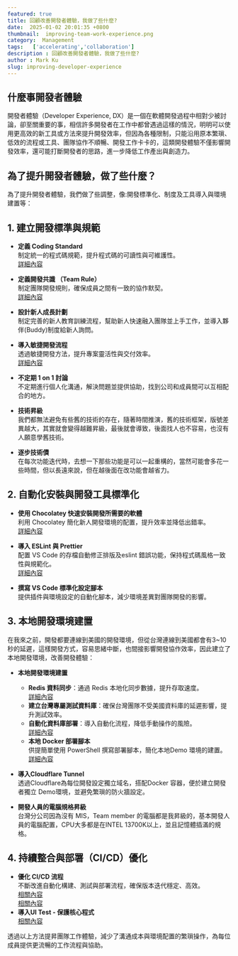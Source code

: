 ```yaml
---
featured: true
title: 回顧改善開發者體驗，我做了些什麼?
date:  2025-01-02 20:01:35 +0800
thumbnail:  improving-team-work-experience.png
category:  Management   
tags:   ['accelerating','collaboration']
description : 回顧改善開發者體驗，我做了些什麼?
author : Mark Ku
slug: improving-developer-experience
---
```

## 什麼事開發者體驗
開發者體驗（Developer Experience, DX）是一個在軟體開發過程中相對少被討論，卻至關重要的事，相信許多開發者在工作中都曾遇過這樣的情況，明明可以使用更高效的新工具或方法來提升開發效率，但因為各種限制，只能沿用原本繁瑣、低效的流程或工具、團隊協作不順暢、開發工作卡卡的，這類開發體驗不僅影響開發效率，還可能打斷開發者的思路，進一步降低工作產出與創造力。

## 為了提升開發者體驗，做了些什麼？
為了提升開發者體驗，我們做了些調整，像:開發標準化、制度及工具導入與環境建置等：

## **1. 建立開發標準與規範**
- **定義 Coding Standard**  
  制定統一的程式碼規範，提升程式碼的可讀性與可維護性。  
  [詳細內容](https://blog.markkulab.net/coding-standard/)

- **定義開發共識 （Team Rule）**  
  制定團隊開發規則，確保成員之間有一致的協作默契。  
  [詳細內容](https://blog.markkulab.net/define-team-rule/)

- **設計新人成長計劃**  
  制定完善的新人教育訓練流程，幫助新人快速融入團隊並上手工作，並導入夥伴(Buddy)制度給新人詢問。

- **導入敏捷開發流程**  
  透過敏捷開發方法，提升專案靈活性與交付效率。  
  [詳細內容](https://blog.markkulab.net/tag/agile/)

- **不定期 1 on 1 討論**  
  不定期進行個人化溝通，解決問題並提供協助，找到公司和成員間可以互相配合的地方。

- **技術昇級**  
  我們都無法避免有些舊的技術的存在，隨著時間推演，舊的技術框架，版號差異越大，其實就會變得越難昇級，最後就會導致，後面找人也不容易，也沒有人願意學舊技術。
  
- **逐步技術債**  
  在每次功能迭代時，去想一下那些功能是可以一起重構的，當然可能會多花一些時間，但以長遠來說，但在越後面在改功能會越省力。

## **2. 自動化安裝與開發工具標準化**
- **使用 Chocolatey 快速安裝開發所需要的軟體**  
  利用 Chocolatey 簡化新人開發環境的配置，提升效率並降低出錯率。  
  [詳細內容](https://blog.markkulab.net/2021/06/03/powershell-install-docker/)

- **導入 ESLint 與 Prettier**  
  配置 VS Code 的存檔自動修正排版及eslint 錯誤功能，保持程式碼風格一致性與規範化。  
  [詳細內容](https://blog.markkulab.net/2022/07/29/nextjs-dev-env-init/)

- **撰寫 VS Code 標準化設定腳本**  
  提供插件與環境設定的自動化腳本，減少環境差異對團隊開發的影響。

## **3. 本地開發環境建置**
在我來之前，開發都要連線到美國的開發環境，但從台灣連線到美國都會有3~10秒的延遲，這樣開發方式，容易思緒中斷，也間接影響開發協作效率，因此建立了本地開發環境，改善開發體驗：
- **本地開發環境建置**
  - **Redis 資料同步**：通過 Redis 本地化同步數據，提升存取速度。  
    [詳細內容](https://blog.markkulab.net/powershell-automatically-syncs-docker-redis-data/)
  - **建立台灣專屬測試資料庫**：確保台灣團隊不受美國資料庫的延遲影響，提升測試效率。
  - **自動化資料庫部署**：導入自動化流程，降低手動操作的風險。  
    [詳細內容](https://blog.markkulab.net/2021/06/04/implementing-a-automated-database-deployment/)
  - **本地 Docker 部署腳本**  
    供提簡單使用 PowerShell 撰寫部署腳本，簡化本地Demo 環境的建置。  
    [詳細內容](https://blog.markkulab.net/remote-build-docker-image-with-powershell/)
	
- **導入Cloudflare Tunnel**  
    透過Cloudflare為每位開發設定獨立域名，搭配Docker 容器，便於建立開發者獨立 Demo環境，並避免繁瑣的防火牆設定。

- **開發人員的電腦規格昇級**  
	台灣分公司因為沒有 MIS，Team member 的電腦都是我昇級的，基本開發人員的電腦配置，CPU大多都是在INTEL 13700K以上，並且記憶體插滿的規格。

## **4. 持續整合與部署（CI/CD）優化**
- **優化 CI/CD 流程**  
  不斷改進自動化構建、測試與部署流程，確保版本迭代穩定、高效。  
  [相關內容](https://blog.markkulab.net/net-mvc-auto-build-manual-deploy/)  
  [相關內容](https://blog.markkulab.net/tag/jenkins/)    
- **導入UI Test - 保護核心程式**  
  [相關內容](https://blog.markkulab.net/playwright-end-to-end-test/)

透過以上方法提昇團隊工作體驗，減少了溝通成本與環境配置的繁瑣操作，為每位成員提供更流暢的工作流程與協助。
